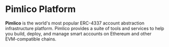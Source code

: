 # Pimlico Platform

**Pimlico** is the world's most popular ERC-4337 account abstraction infrastructure platform. Pimlico provides a suite of tools and services to help you build, deploy, and manage smart accounts on Ethereum and other EVM-compatible chains.
